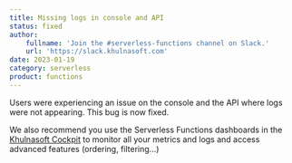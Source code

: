 ```yaml
---
title: Missing logs in console and API
status: fixed
author:
    fullname: 'Join the #serverless-functions channel on Slack.'
    url: 'https://slack.khulnasoft.com'
date: 2023-01-19
category: serverless
product: functions
---
```


Users were experiencing an issue on the console and the API where logs were not appearing. This bug is now fixed.

We also recommend you use the Serverless Functions dashboards in the [Khulnasoft Cockpit](/observability/cockpit/quickstart/) to monitor all your metrics and logs and access advanced features (ordering, filtering...)


